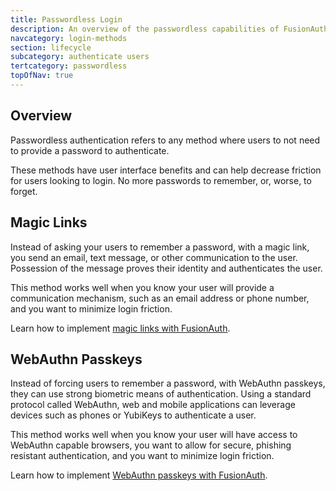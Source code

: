 ```yaml
---
title: Passwordless Login
description: An overview of the passwordless capabilities of FusionAuth
navcategory: login-methods
section: lifecycle
subcategory: authenticate users
tertcategory: passwordless
topOfNav: true
---
```


## Overview

Passwordless authentication refers to any method where users to not need to provide a password to authenticate.

These methods have user interface benefits and can help decrease friction for users looking to login. No more passwords to remember, or, worse, to forget.

## Magic Links

Instead of asking your users to remember a password, with a magic link, you send an email, text message, or other communication to the user. Possession of the message proves their identity and authenticates the user.

This method works well when you know your user will provide a communication mechanism, such as an email address or phone number, and you want to minimize login friction.

Learn how to implement [magic links with FusionAuth](/docs/lifecycle/authenticate-users/passwordless/magic-links).

## WebAuthn Passkeys

Instead of forcing users to remember a password, with WebAuthn passkeys, they can use strong biometric means of authentication. Using a standard protocol called WebAuthn, web and mobile applications can leverage devices such as phones or YubiKeys to authenticate a user.

This method works well when you know your user will have access to WebAuthn capable browsers, you want to allow for secure, phishing resistant authentication, and you want to minimize login friction.

Learn how to implement [WebAuthn passkeys with FusionAuth](/docs/lifecycle/authenticate-users/passwordless/webauthn-passkeys).
